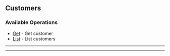 
## Customers

### Available Operations

* [Get](/customers/get) - Get customer
* [List](/customers/list) - List customers

---
<Get />

---
<List />
